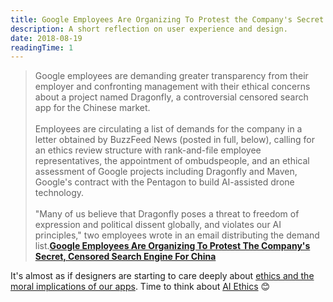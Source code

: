 ```yaml
---
title: Google Employees Are Organizing To Protest the Company's Secret Search Engine
description: A short reflection on user experience and design.
date: 2018-08-19
readingTime: 1
---
```


>Google employees are demanding greater transparency from their employer and confronting management with their ethical concerns about a project named Dragonfly, a controversial censored search app for the Chinese market.<br /><br />Employees are circulating a list of demands for the company in a letter obtained by BuzzFeed News (posted in full, below), calling for an ethics review structure with rank-and-file employee representatives, the appointment of ombudspeople, and an ethical assessment of Google projects including Dragonfly and Maven, Google's contract with the Pentagon to build AI-assisted drone technology.<br /><br />"Many of us believe that Dragonfly poses a threat to freedom of expression and political dissent globally, and violates our AI principles," two employees wrote in an email distributing the demand list.**<a href="https://www.buzzfeednews.com/article/carolineodonovan/google-dragonfly-maven-employee-protest-demands">Google Employees Are Organizing To Protest The Company's Secret, Censored Search Engine For China</a>**

It's almost as if designers are starting to care deeply about <a href="/moral-implications-apps/">ethics and the moral implications of our apps</a>. Time to think about <a href="/ai-ethics/">AI Ethics</a> 😊